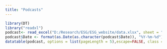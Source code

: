 ---
title: "Podcasts"
---

```{r echo=FALSE, results='asis'}
library(DT)
library("readxl")
podcast<- read_excel("D:/Research/ESG/ESG_website/data.xlsx", sheet = "podcasts")
podcast$Date <- format(as.Date(as.character(podcast$Date)), "%Y-%m-%d")
datatable(podcast, options = list(pageLength = 5),escape=FALSE, class = 'cell-border stripe')
```
